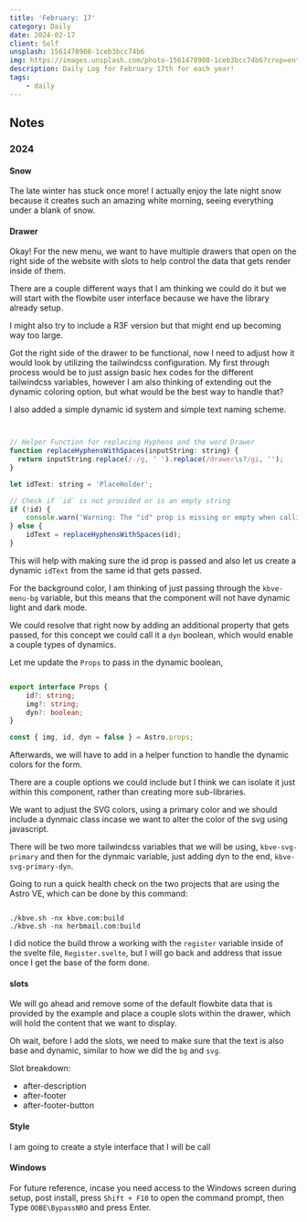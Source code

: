 ```yaml
---
title: 'February: 17'
category: Daily
date: 2024-02-17
client: Self
unsplash: 1561478908-1ceb3bcc74b6
img: https://images.unsplash.com/photo-1561478908-1ceb3bcc74b6?crop=entropy&cs=srgb&fm=jpg&ixid=MnwzNjM5Nzd8MHwxfHJhbmRvbXx8fHx8fHx8fDE2ODE3NDg2ODY&ixlib=rb-4.0.3&q=85
description: Daily Log for February 17th for each year!
tags:
    - daily
---
```


## Notes

### 2024

#### Snow

The late winter has stuck once more!
I actually enjoy the late night snow because it creates such an amazing white morning, seeing everything under a blank of snow.

#### Drawer

Okay! For the new menu, we want to have multiple drawers that open on the right side of the website with slots to help control the data that gets render inside of them.

There are a couple different ways that I am thinking we could do it but we will start with the flowbite user interface because we have the library already setup.

I might also try to include a R3F version but that might end up becoming way too large.

Got the right side of the drawer to be functional, now I need to adjust how it would look by utilizing the tailwindcss configuration.
My first through process would be to just assign basic hex codes for the different tailwindcss variables, however I am also thinking of extending out the dynamic coloring option, but what would be the best way to handle that?

I also added a simple dynamic id system and simple text naming scheme.

```js


// Helper Function for replacing Hyphens and the word Drawer
function replaceHyphensWithSpaces(inputString: string) {
  return inputString.replace(/-/g, ' ').replace(/drawer\s?/gi, '');
}

let idText: string = 'PlaceHolder';

// Check if `id` is not provided or is an empty string
if (!id) {
    console.warn('Warning: The "id" prop is missing or empty when calling the Astro Flowbite Right Component.');
} else {
    idText = replaceHyphensWithSpaces(id);
}

```

This will help with making sure the id prop is passed and also let us create a dynamic `idText` from the same id that gets passed.

For the background color, I am thinking of just passing through the `kbve-menu-bg` variable, but this means that the component will not have dynamic light and dark mode.

We could resolve that right now by adding an additional property that gets passed, for this concept we could call it a `dyn` boolean, which would enable a couple types of dynamics.

Let me update the `Props` to pass in the dynamic boolean, 

```ts

export interface Props {
    id?: string;
	img?: string;
    dyn?: boolean;
}

const { img, id, dyn = false } = Astro.props;

```

Afterwards, we will have to add in a helper function to handle the dynamic colors for the form. 

There are a couple options we could include but I think we can isolate it just within this component, rather than creating more sub-libraries.

We want to adjust the SVG colors, using a primary color and we should include a dynmaic class incase we want to alter the color of the svg using javascript.

There will be two more tailwindcss variables that we will be using, `kbve-svg-primary` and then for the dynmaic variable, just adding dyn to the end, `kbve-svg-primary-dyn`.

Going to run a quick health check on the two projects that are using the Astro VE, which can be done by this command:

```shell

./kbve.sh -nx kbve.com:build
./kbve.sh -nx herbmail.com:build

```

I did notice the build throw a working with the `register` variable inside of the svelte file, `Register.svelte`, but I will go back and address that issue once I get the base of the form done.

#### slots

We will go ahead and remove some of the default flowbite data that is provided by the example and place a couple slots within the drawer, which will hold the content that we want to display.

Oh wait, before I add the slots, we need to make sure that the text is also base and dynamic, similar to how we did the `bg` and `svg`.

Slot breakdown:

- after-description
- after-footer
- after-footer-button

#### Style

I am going to create a style interface that I will be call

#### Windows

For future reference, incase you need access to the Windows screen during setup, post install, press `Shift + F10` to open the command prompt, then Type `OOBE\BypassNRO` and press Enter.